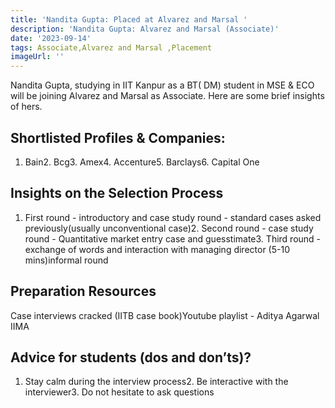 ```yaml
---
title: 'Nandita Gupta: Placed at Alvarez and Marsal '
description: 'Nandita Gupta: Alvarez and Marsal (Associate)'
date: '2023-09-14'
tags: Associate,Alvarez and Marsal ,Placement
imageUrl: ''
---
```


Nandita Gupta, studying in IIT Kanpur as a BT( DM) student in MSE & ECO will be joining Alvarez and Marsal  as Associate. Here are some brief insights of hers.

## Shortlisted Profiles & Companies:
1. Bain2. Bcg3. Amex4. Accenture5. Barclays6. Capital One

## Insights on the Selection Process
1. First round - introductory and case study round - standard cases asked previously(usually unconventional case)2. Second round - case study round - Quantitative market entry case and guesstimate3. Third round - exchange of words and interaction with managing director (5-10 mins)informal round

##  Preparation Resources
Case interviews cracked (IITB case book)Youtube playlist - Aditya Agarwal IIMA

## Advice for students (dos and don’ts)? 
1. Stay calm during the interview process2. Be interactive with the interviewer3. Do not hesitate to ask questions

